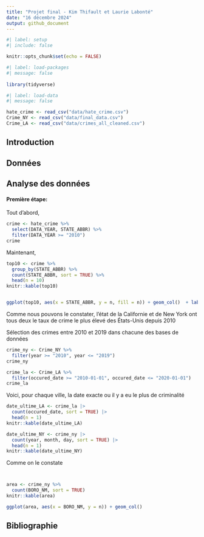 ```yaml
---
title: "Projet final - Kim Thifault et Laurie Labonté"
date: "16 décembre 2024"
output: github_document
---
```


```r
#| label: setup
#| include: false

knitr::opts_chunk$set(echo = FALSE)
```

```r
#| label: load-packages
#| message: false
 
library(tidyverse)

```

```r
#| label: load-data
#| message: false

hate_crime <- read_csv("data/hate_crime.csv")
Crime_NY <- read_csv("data/final_data.csv")
Crime_LA <- read_csv("data/crimes_all_cleaned.csv")

```
## Introduction

## Données

## Analyse des données

#### Première étape:

Tout d'abord, 

```r
crime <- hate_crime %>%
  select(DATA_YEAR, STATE_ABBR) %>%
  filter(DATA_YEAR >= "2010")
crime

```

Maintenant, 

```r
top10 <- crime %>%
  group_by(STATE_ABBR) %>%
  count(STATE_ABBR, sort = TRUE) %>%
  head(n = 10)
knitr::kable(top10)


ggplot(top10, aes(x = STATE_ABBR, y = n, fill = n)) + geom_col()  + labs(x = "États", y = "Nombre d'actes criminels", title = "Les 10 États les plus criminalisées des États-Unis", subtitle = "Depuis 2010")

```

Comme nous pouvons le constater, l'état de la Californie et de New York ont tous deux le taux de crime le plus élevé des États-Unis depuis 2010


Sélection des crimes entre 2010 et 2019 dans chacune des bases de données
```r

crime_ny <- Crime_NY %>%
  filter(year >= "2010", year <= "2019")
crime_ny

crime_la <- Crime_LA %>%
  filter(occured_date >= "2010-01-01", occured_date <= "2020-01-01")
crime_la

```

Voici, pour chaque ville, la date exacte ou il y a eu le plus de criminalité
```r

date_ultime_LA <- crime_la |>
  count(occured_date, sort = TRUE) |>
  head(n = 1)
knitr::kable(date_ultime_LA)

date_ultime_NY <- crime_ny |>
  count(year, month, day, sort = TRUE) |>
  head(n = 1)
knitr::kable(date_ultime_NY)
```
Comme on le constate


```r


```

```r

```


```r

area <- crime_ny %>%
  count(BORO_NM, sort = TRUE)
knitr::kable(area)

ggplot(area, aes(x = BORO_NM, y = n)) + geom_col()

```


## Bibliographie